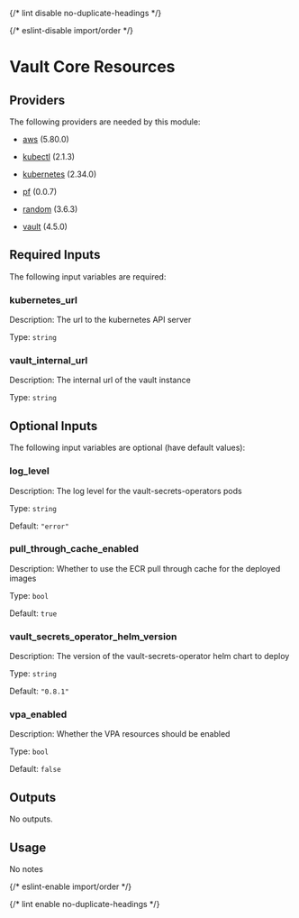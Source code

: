 
{/* lint disable no-duplicate-headings */}

{/* eslint-disable import/order */}

<ModuleHeader name="vault_core_resources" sourceHref="https://github.com/Panfactum/stack/tree/__PANFACTUM_VERSION_MAIN__/packages/infrastructure/vault_core_resources" status="stable" type="direct" />

# Vault Core Resources

## Providers

The following providers are needed by this module:

* [aws](https://registry.terraform.io/providers/hashicorp/aws/5.80.0/docs) (5.80.0)

* [kubectl](https://registry.terraform.io/providers/alekc/kubectl/2.1.3/docs) (2.1.3)

* [kubernetes](https://registry.terraform.io/providers/hashicorp/kubernetes/2.34.0/docs) (2.34.0)

* [pf](https://registry.terraform.io/providers/panfactum/pf/0.0.7/docs) (0.0.7)

* [random](https://registry.terraform.io/providers/hashicorp/random/3.6.3/docs) (3.6.3)

* [vault](https://registry.terraform.io/providers/hashicorp/vault/4.5.0/docs) (4.5.0)

## Required Inputs

The following input variables are required:

### kubernetes\_url

Description: The url to the kubernetes API server

Type: `string`

### vault\_internal\_url

Description: The internal url of the vault instance

Type: `string`

## Optional Inputs

The following input variables are optional (have default values):

### log\_level

Description: The log level for the vault-secrets-operators pods

Type: `string`

Default: `"error"`

### pull\_through\_cache\_enabled

Description: Whether to use the ECR pull through cache for the deployed images

Type: `bool`

Default: `true`

### vault\_secrets\_operator\_helm\_version

Description: The version of the vault-secrets-operator helm chart to deploy

Type: `string`

Default: `"0.8.1"`

### vpa\_enabled

Description: Whether the VPA resources should be enabled

Type: `bool`

Default: `false`

## Outputs

No outputs.

## Usage

No notes

{/* eslint-enable import/order */}

{/* lint enable no-duplicate-headings */}
